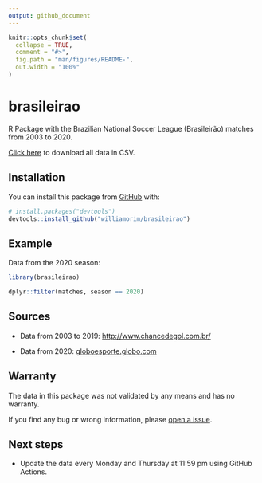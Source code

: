 ```yaml
---
output: github_document
---
```


<!-- README.md is generated from README.Rmd. Please edit that file -->

```r
knitr::opts_chunk$set(
  collapse = TRUE,
  comment = "#>",
  fig.path = "man/figures/README-",
  out.width = "100%"
)
```

# brasileirao

R Package with the Brazilian National Soccer League (Brasileirão) matches from 2003 to 2020.

<a href="https://raw.githubusercontent.com/williamorim/brasileirao/master/data-raw/csv/matches.csv" download="matches.csv">Click here</a> to download all data in CSV.

## Installation

You can install this package from [GitHub](https://github.com/) with:

``` r
# install.packages("devtools")
devtools::install_github("williamorim/brasileirao")
```

## Example

Data from the 2020 season:

```r
library(brasileirao)

dplyr::filter(matches, season == 2020)
```

## Sources

- Data from 2003 to 2019: [http://www.chancedegol.com.br/](http://www.chancedegol.com.br/)

- Data from 2020: [globoesporte.globo.com](https://globoesporte.globo.com/futebol/brasileirao-serie-a/)

## Warranty

The data in this package was not validated by any means and has no warranty.

If you find any bug or wrong information, please [open a issue](https://github.com/williamorim/brasileirao/issues).

## Next steps

- Update the data every Monday and Thursday at 11:59 pm using GitHub Actions.


